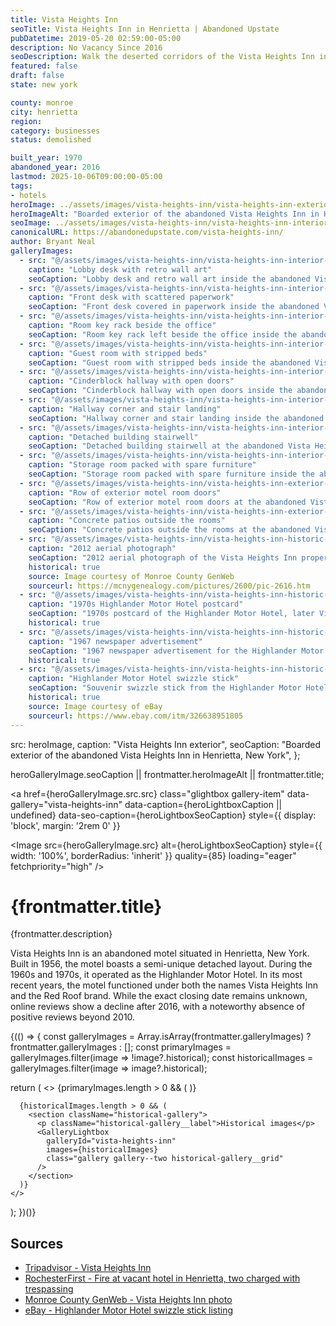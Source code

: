 ```yaml
---
title: Vista Heights Inn
seoTitle: Vista Heights Inn in Henrietta | Abandoned Upstate
pubDatetime: 2019-05-20 02:59:00-05:00
description: No Vacancy Since 2016
seoDescription: Walk the deserted corridors of the Vista Heights Inn in Henrietta, New York, a shuttered Red Roof Inn that closed in 2016 and now rests in eerie silence.
featured: false
draft: false
state: new york

county: monroe
city: henrietta
region: 
category: businesses
status: demolished

built_year: 1970
abandoned_year: 2016
lastmod: 2025-10-06T09:00:00-05:00
tags:
- hotels
heroImage: ../assets/images/vista-heights-inn/vista-heights-inn-exterior-motel.jpg
heroImageAlt: "Boarded exterior of the abandoned Vista Heights Inn in Henrietta, New York"
seoImage: ../assets/images/vista-heights-inn/vista-heights-inn-interior-storage-room.jpg
canonicalURL: https://abandonedupstate.com/vista-heights-inn/
author: Bryant Neal
galleryImages:
  - src: "@/assets/images/vista-heights-inn/vista-heights-inn-interior-lobby.jpg"
    caption: "Lobby desk with retro wall art"
    seoCaption: "Lobby desk and retro wall art inside the abandoned Vista Heights Inn"
  - src: "@/assets/images/vista-heights-inn/vista-heights-inn-interior-front-desk.jpg"
    caption: "Front desk with scattered paperwork"
    seoCaption: "Front desk covered in paperwork inside the abandoned Vista Heights Inn"
  - src: "@/assets/images/vista-heights-inn/vista-heights-inn-interior-room-with-keys.jpg"
    caption: "Room key rack beside the office"
    seoCaption: "Room key rack left beside the office inside the abandoned Vista Heights Inn"
  - src: "@/assets/images/vista-heights-inn/vista-heights-inn-interior-motel-room.jpg"
    caption: "Guest room with stripped beds"
    seoCaption: "Guest room with stripped beds inside the abandoned Vista Heights Inn"
  - src: "@/assets/images/vista-heights-inn/vista-heights-inn-interior-hallway.jpg"
    caption: "Cinderblock hallway with open doors"
    seoCaption: "Cinderblock hallway with open doors inside the abandoned Vista Heights Inn"
  - src: "@/assets/images/vista-heights-inn/vista-heights-inn-interior-hallway-stairs.jpg"
    caption: "Hallway corner and stair landing"
    seoCaption: "Hallway corner and stair landing inside the abandoned Vista Heights Inn"
  - src: "@/assets/images/vista-heights-inn/vista-heights-inn-interior-stairwell.jpg"
    caption: "Detached building stairwell"
    seoCaption: "Detached building stairwell at the abandoned Vista Heights Inn"
  - src: "@/assets/images/vista-heights-inn/vista-heights-inn-interior-storage-room.jpg"
    caption: "Storage room packed with spare furniture"
    seoCaption: "Storage room packed with spare furniture inside the abandoned Vista Heights Inn"
  - src: "@/assets/images/vista-heights-inn/vista-heights-inn-exterior-room-doors.jpg"
    caption: "Row of exterior motel room doors"
    seoCaption: "Row of exterior motel room doors at the abandoned Vista Heights Inn"
  - src: "@/assets/images/vista-heights-inn/vista-heights-inn-exterior-patios.jpg"
    caption: "Concrete patios outside the rooms"
    seoCaption: "Concrete patios outside the rooms at the abandoned Vista Heights Inn"
  - src: "@/assets/images/vista-heights-inn/vista-heights-inn-historic-2012-aerial.jpg"
    caption: "2012 aerial photograph"
    seoCaption: "2012 aerial photograph of the Vista Heights Inn property in Henrietta, New York"
    historical: true
    source: Image courtesy of Monroe County GenWeb
    sourceurl: https://mcnygenealogy.com/pictures/2600/pic-2616.htm
  - src: "@/assets/images/vista-heights-inn/vista-heights-inn-historic-1970s-highlander-motor-hotel.jpg"
    caption: "1970s Highlander Motor Hotel postcard"
    seoCaption: "1970s postcard of the Highlander Motor Hotel, later Vista Heights Inn"
    historical: true
  - src: "@/assets/images/vista-heights-inn/vista-heights-inn-historic-newspaper-1967.jpg"
    caption: "1967 newspaper advertisement"
    seoCaption: "1967 newspaper advertisement for the Highlander Motor Hotel in Henrietta, New York"
    historical: true
  - src: "@/assets/images/vista-heights-inn/vista-heights-inn-historic-swizzle-stick-highlander-motor-hotel.jpg.jpg"
    caption: "Highlander Motor Hotel swizzle stick"
    seoCaption: "Souvenir swizzle stick from the Highlander Motor Hotel, predecessor to Vista Heights Inn"
    historical: true
    source: Image courtesy of eBay
    sourceurl: https://www.ebay.com/itm/326638951805
---
```




  src: heroImage,
  caption: "Vista Heights Inn exterior",
  seoCaption: "Boarded exterior of the abandoned Vista Heights Inn in Henrietta, New York",
};

  heroGalleryImage.seoCaption || frontmatter.heroImageAlt || frontmatter.title;

<a
  href={heroGalleryImage.src.src}
  class="glightbox gallery-item"
  data-gallery="vista-heights-inn"
  data-caption={heroLightboxCaption || undefined}
  data-seo-caption={heroLightboxSeoCaption}
  style={{ display: 'block', margin: '2rem 0' }}
>
  <Image
    src={heroGalleryImage.src}
    alt={heroLightboxSeoCaption}
    style={{ width: '100%', borderRadius: 'inherit' }}
    quality={85}
    loading="eager"
    fetchpriority="high"
  />
</a>

<div class="my-4"></div>

# {frontmatter.title}
<p className="post-tagline" style={{ color: '#b9975c' }}>{frontmatter.description}</p>

Vista Heights Inn is an abandoned motel situated in Henrietta, New York. Built in 1956, the motel boasts a semi-unique detached layout. During the 1960s and 1970s, it operated as the Highlander Motor Hotel. In its most recent years, the motel functioned under both the names Vista Heights Inn and the Red Roof brand. While the exact closing date remains unknown, online reviews show a decline after 2016, with a noteworthy absence of positive reviews beyond 2010.

<div class="my-12"></div>

{(() => {
  const galleryImages = Array.isArray(frontmatter.galleryImages)
    ? frontmatter.galleryImages
    : [];
  const primaryImages = galleryImages.filter(image => !image?.historical);
  const historicalImages = galleryImages.filter(image => image?.historical);

  return (
    <>
      {primaryImages.length > 0 && (
        <GalleryLightbox
          galleryId="vista-heights-inn"
          images={primaryImages}
        />
      )}

      {historicalImages.length > 0 && (
        <section className="historical-gallery">
          <p className="historical-gallery__label">Historical images</p>
          <GalleryLightbox
            galleryId="vista-heights-inn"
            images={historicalImages}
            class="gallery gallery--two historical-gallery__grid"
          />
        </section>
      )}
    </>
  );
})()}

## Sources

- [Tripadvisor - Vista Heights Inn](https://www.tripadvisor.com/Hotel_Review-g47883-d248682-Reviews-Vista_Heights_Inn-Henrietta_Finger_Lakes_New_York.html)
- [RochesterFirst - Fire at vacant hotel in Henrietta, two charged with trespassing](https://www.rochesterfirst.com/news/local-news/fire-at-vacant-hotel-in-henrietta-two-charged-with-trespassing/)
- [Monroe County GenWeb - Vista Heights Inn photo](https://mcnygenealogy.com/pictures/2600/pic-2616.htm)
- [eBay - Highlander Motor Hotel swizzle stick listing](https://www.ebay.com/itm/326638951805)
